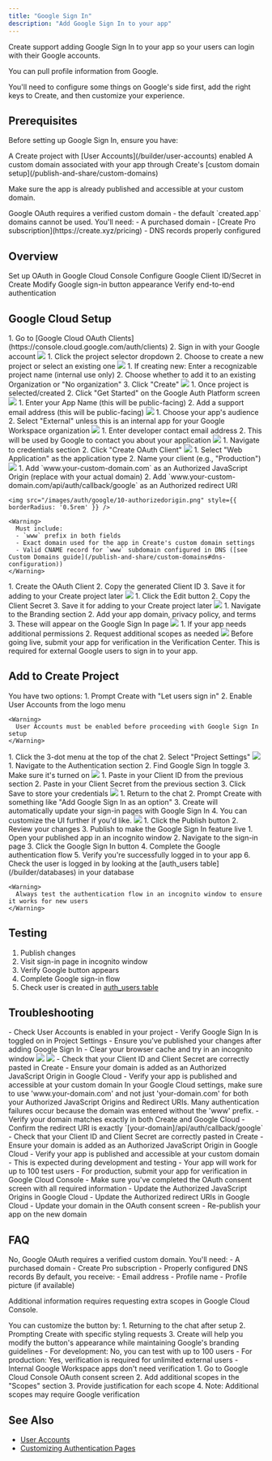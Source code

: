 ```yaml
---
title: "Google Sign In"
description: "Add Google Sign In to your app"
---
```


Create support adding Google Sign In to your app so your users can login with their Google accounts. 

You can pull profile information from Google. 

You'll need to configure some things on Google's side first, add the right keys to Create, and then customize your experience. 

## Prerequisites

Before setting up Google Sign In, ensure you have:

<Check>
  A Create project with [User Accounts](/builder/user-accounts) enabled
</Check>

<Check>
  A custom domain associated with your app through Create's [custom domain setup](/publish-and-share/custom-domains)

  Make sure the app is already published and accessible at your custom domain.
</Check>

<Warning>
  Google OAuth requires a verified custom domain - the default `created.app` domains cannot be used. You'll need:
  - A purchased domain
  - [Create Pro subscription](https://create.xyz/pricing)
  - DNS records properly configured
</Warning>

## Overview

<CardGroup cols={2}>
  <Card title="Create Google Credentials" icon="key">
    Set up OAuth in Google Cloud Console
  </Card>
  <Card title="Add to Create Project" icon="plug">
    Configure Google Client ID/Secret in Create
  </Card>
  <Card title="Customize Sign-In" icon="pencil">
    Modify Google sign-in button appearance
  </Card>
  <Card title="Test Flow" icon="check-circle">
    Verify end-to-end authentication
  </Card>
</CardGroup>

## Google Cloud Setup

<Steps>
  <Step title="Access Google Cloud OAuth Clients">
    1. Go to [Google Cloud OAuth Clients](https://console.cloud.google.com/auth/clients)
    2. Sign in with your Google account
    <img src="/images/auth/google/1-gotoclients.png" style={{ borderRadius: '0.5rem' }} />
  </Step>

  <Step title="Select or Create Project">
    1. Click the project selector dropdown
    2. Choose to create a new project or select an existing one
    <img src="/images/auth/google/2-selectormakenewproject.png" style={{ borderRadius: '0.5rem' }} />
  </Step>

  <Step title="Configure New Project">
    1. If creating new: Enter a recognizable project name (internal use only)
    2. Choose whether to add it to an existing Organization or "No organization"
    3. Click "Create"
    <img src="/images/auth/google/3-nameprojectaddtoorg.png" style={{ borderRadius: '0.5rem' }} />
  </Step>

  <Step title="Initialize Google Auth Platform">
    1. Once project is selected/created
    2. Click "Get Started" on the Google Auth Platform screen
    <img src="/images/auth/google/4-hitgetstartedfromproject.png" style={{ borderRadius: '0.5rem' }} />
  </Step>

  <Step title="Configure App Information">
    1. Enter your App Name (this will be public-facing)
    2. Add a support email address (this will be public-facing)
    <img src="/images/auth/google/5-addappnamesupportemail.png" style={{ borderRadius: '0.5rem' }} />
  </Step>

  <Step title="Select User Type">
    1. Choose your app's audience
    2. Select "External" unless this is an internal app for your Google Workspace organization
    <img src="/images/auth/google/6-decideaudience.png" style={{ borderRadius: '0.5rem' }} />
  </Step>

  <Step title="Add Contact Information">
    1. Enter developer contact email address
    2. This will be used by Google to contact you about your application
    <img src="/images/auth/google/7-addcontactinfo.png" style={{ borderRadius: '0.5rem' }} />
  </Step>

  <Step title="Create OAuth Client">
    1. Navigate to credentials section
    2. Click "Create OAuth Client"
    <img src="/images/auth/google/8-createoauthclient.png" style={{ borderRadius: '0.5rem' }} />
  </Step>

  <Step title="Configure OAuth Client">
    1. Select "Web Application" as the application type
    2. Name your client (e.g., "Production")
    <img src="/images/auth/google/9-webapplicationclientname.png" style={{ borderRadius: '0.5rem' }} />
  </Step>

  <Step title="Configure Authorized Origin and Redirect URI">
    1. Add `www.your-custom-domain.com` as an Authorized JavaScript Origin (replace with your actual domain)
    2. Add `www.your-custom-domain.com/api/auth/callback/google` as an Authorized redirect URI

    <img src="/images/auth/google/10-authorizedorigin.png" style={{ borderRadius: '0.5rem' }} />

    <Warning>
      Must include:
      - `www` prefix in both fields
      - Exact domain used for the app in Create's custom domain settings
      - Valid CNAME record for `www` subdomain configured in DNS ([see Custom Domains guide](/publish-and-share/custom-domains#dns-configuration))
    </Warning>
  </Step>

  <Step title="Copy Client ID">
    1. Create the OAuth Client
    2. Copy the generated Client ID
    3. Save it for adding to your Create project later
    <img src="/images/auth/google/11-copyclientid.png" style={{ borderRadius: '0.5rem' }} />
  </Step>

  <Step title="Copy Client Secret">
    1. Click the Edit button
    2. Copy the Client Secret
    3. Save it for adding to your Create project later
    <img src="/images/auth/google/12-copyclientsecret.png" style={{ borderRadius: '0.5rem' }} />
  </Step>

  <Step title="Customize Branding (Optional)">
    1. Navigate to the Branding section
    2. Add your app domain, privacy policy, and terms
    3. These will appear on the Google Sign In page
    <img src="/images/auth/google/13-customizebranding.png" style={{ borderRadius: '0.5rem' }} />
  </Step>

  <Step title="Configure Additional Scopes (Optional)">
    1. If your app needs additional permissions
    2. Request additional scopes as needed
    <img src="/images/auth/google/14-optionaladdscopes.png" style={{ borderRadius: '0.5rem' }} />
  </Step>

  <Step title="Submit for Verification (Later)">
    <Warning>
      Before going live, submit your app for verification in the Verification Center.
      This is required for external Google users to sign in to your app.
    </Warning>
  </Step>
</Steps>

## Add to Create Project

<Steps>
  <Step title="Enable User Accounts in your Create project">
    You have two options:
    1. Prompt Create with "Let users sign in"
    2. Enable User Accounts from the logo menu
    
    <Warning>
      User Accounts must be enabled before proceeding with Google Sign In setup
    </Warning>
  </Step>

  <Step title="Access Project Settings">
    1. Click the 3-dot menu at the top of the chat
    2. Select "Project Settings"
    <img src="/images/auth/google/15-3dotprojectsettings.png" style={{ borderRadius: '0.5rem' }} />
  </Step>

  <Step title="Enable Google Sign In">
    1. Navigate to the Authentication section
    2. Find Google Sign In toggle
    3. Make sure it's turned on
    <img src="/images/auth/google/16-enablegooglesignin.png" style={{ borderRadius: '0.5rem' }} />
  </Step>

  <Step title="Add Google Credentials">
    1. Paste in your Client ID from the previous section
    2. Paste in your Client Secret from the previous section
    3. Click Save to store your credentials
    <img src="/images/auth/google/17-pasteclientidsecret.png" style={{ borderRadius: '0.5rem' }} />
  </Step>

  <Step title="Add Sign In UI">
    1. Return to the chat
    2. Prompt Create with something like "Add Google Sign In as an option"
    3. Create will automatically update your sign-in pages with Google Sign In
    4. You can customize the UI further if you'd like. 
    <img src="/images/auth/google/18-promptcreateaddsignin.png" style={{ borderRadius: '0.5rem' }} />
  </Step>

  <Step title="Publish Your App">
    1. Click the Publish button
    2. Review your changes
    3. Publish to make the Google Sign In feature live
  </Step>

  <Step title="Test the Flow">
    1. Open your published app in an incognito window
    2. Navigate to the sign-in page
    3. Click the Google Sign In button
    4. Complete the Google authentication flow
    5. Verify you're successfully logged in to your app
    6. Check the user is logged in by looking at the [auth_users table](/builder/databases) in your database
    
    <Warning>
      Always test the authentication flow in an incognito window to ensure it works for new users
    </Warning>
  </Step>
</Steps>

## Testing

1. Publish changes
2. Visit sign-in page in incognito window
3. Verify Google button appears
4. Complete Google sign-in flow
5. Check user is created in [auth_users table](/builder/databases)

## Troubleshooting

<Accordion title="Google button not appearing">
  - Check User Accounts is enabled in your project
  - Verify Google Sign In is toggled on in Project Settings
  - Ensure you've published your changes after adding Google Sign In
  - Clear your browser cache and try in an incognito window
</Accordion>

<Accordion title="Access Blocked: This app's request is not valid">
  <img src="/images/auth/google/error-requestinvalid.png" style={{ borderRadius: '0.5rem' }} />
  <img src="/images/auth/google/error-requestinvaliddetails.png" style={{ borderRadius: '0.5rem' }} />
  - Check that your Client ID and Client Secret are correctly pasted in Create
  - Ensure your domain is added as an Authorized JavaScript Origin in Google Cloud
  - Verify your app is published and accessible at your custom domain

  <Warning>
    In your Google Cloud settings, make sure to use 'www.your-domain.com' and not just 'your-domain.com' for both your Authorized JavaScript Origins and Redirect URIs. Many authentication failures occur because the domain was entered without the 'www' prefix.
  </Warning>
</Accordion>

<Accordion title="Authentication fails">
  - Verify your domain matches exactly in both Create and Google Cloud
  - Confirm the redirect URI is exactly `[your-domain]/api/auth/callback/google`
  - Check that your Client ID and Client Secret are correctly pasted in Create
  - Ensure your domain is added as an Authorized JavaScript Origin in Google Cloud
  - Verify your app is published and accessible at your custom domain
</Accordion>

<Accordion title="'App not verified by Google' warning">
  - This is expected during development and testing
  - Your app will work for up to 100 test users
  - For production, submit your app for verification in Google Cloud Console
  - Make sure you've completed the OAuth consent screen with all required information
</Accordion>

<Accordion title="Users can't sign in after domain change">
  - Update the Authorized JavaScript Origins in Google Cloud
  - Update the Authorized redirect URIs in Google Cloud
  - Update your domain in the OAuth consent screen
  - Re-publish your app on the new domain
</Accordion>

## FAQ

<Accordion title="Can I use the default created.app domain?">
  No, Google OAuth requires a verified custom domain. You'll need:
  - A purchased domain
  - Create Pro subscription
  - Properly configured DNS records
</Accordion>

<Accordion title="What user information do I get from Google?">
  By default, you receive:
  - Email address
  - Profile name
  - Profile picture (if available)
  
  Additional information requires requesting extra scopes in Google Cloud Console.
</Accordion>

<Accordion title="How do I customize the Google Sign In button?">
  You can customize the button by:
  1. Returning to the chat after setup
  2. Prompting Create with specific styling requests
  3. Create will help you modify the button's appearance while maintaining Google's branding guidelines
</Accordion>

<Accordion title="Do I need Google Cloud verification?">
  - For development: No, you can test with up to 100 users
  - For production: Yes, verification is required for unlimited external users
  - Internal Google Workspace apps don't need verification
</Accordion>

<Accordion title="How do I add more permissions/scopes?">
  1. Go to Google Cloud Console OAuth consent screen
  2. Add additional scopes in the "Scopes" section
  3. Provide justification for each scope
  4. Note: Additional scopes may require Google verification
</Accordion>

## See Also

- [User Accounts](/builder/user-accounts-v2)
- [Customizing Authentication Pages](/builder/user-accounts-v2#customizing-auth-pages)
